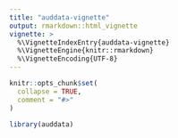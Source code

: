 ```yaml
---
title: "auddata-vignette"
output: rmarkdown::html_vignette
vignette: >
  %\VignetteIndexEntry{auddata-vignette}
  %\VignetteEngine{knitr::rmarkdown}
  %\VignetteEncoding{UTF-8}
---
```


```r
knitr::opts_chunk$set(
  collapse = TRUE,
  comment = "#>"
)
```

```r
library(auddata)
```
